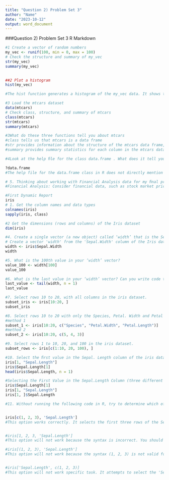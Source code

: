 ```yaml
---
title: "Question 2) Problem Set 3"
author: "Name"
date: "2023-10-12"
output: word_document
---
```

###Question 2) Problem Set 3 R Markdown
```r
#1 Create a vector of random numbers
my_vec <- runif(100, min = 0, max = 100)
# Check the structure and summary of my_vec
str(my_vec)
summary(my_vec)
   
```

```r
##2 Plot a histogram
hist(my_vec)

#The hist function generates a histogram of the my_vec data. It shows the distribution of #the random numbers in my_vec with bins for different ranges of values
```

```r
#3 Load the mtcars dataset
data(mtcars)
# Check class, structure, and summary of mtcars
class(mtcars)
str(mtcars)
summary(mtcars)

#3What do these three functions tell you about mtcars
#class tells us that mtcars is a data frame
#str provides information about the structure of the mtcars data frame, including the names and types of its columns.
#summary provides summary statistics for each column in the mtcars data frame.

#4Look at the help ﬁle for the class data.frame . What does it tell you about these objects?

?data.frame
#The help file for the data.frame class in R does not directly mention the class, str, or summary functions, but it provides information that is relevant to understanding how these functions can be applied to data frames.
```

```r
# 5. Thinking about working with Financial Analysis data for my ﬁnal project
#Financial Analysis: Consider financial data, such as stock market prices, economic #indicators, or company financial reports, to perform financial modeling, risk analysis, or #investment strategies.

```


```r
#First Dynamic Report
iris
# 1. Get the column names and data types
colnames(iris)
sapply(iris, class)
```

```r

#2 Get the dimensions (rows and columns) of the Iris dataset
dim(iris)
```




```r
#4. Create a single vector (a new object) called ‘width’ that is the Sepal. Width column of iris
# Create a vector 'width' from the 'Sepal.Width' column of the Iris dataset
width <- iris$Sepal.Width
width
```



```r

#5. What is the 100th value in your ‘width’ vector?
value_100 <- width[100]
value_100
```


```r
#6. What is the last value in your ‘width’ vector? Can you write code that returns this value even if you don’t know how long ‘width’ is?
last_value <- tail(width, n = 1)
last_value

```

```r
#7. Select rows 10 to 20, with all columns in the iris dataset.
subset_iris <- iris[10:20, ]
subset_iris
```

```r
#8. Select rows 10 to 20 with only the Species, Petal. Width and Petal length. Can you do this two different ways?
#method 1
subset_1 <- iris[10:20, c("Species", "Petal.Width", "Petal.Length")]
#method 2
subset_2 <- iris[10:20, c(5, 4, 3)]
```

```r
#9. Select rows 1 to 10, 20, and 100 in the iris dataset.
subset_rows <- iris[c(1:10, 20, 100), ]

```

```r
#10. Select the ﬁrst value in the Sepal. Length column of the iris dataset. Bonus - can you do this three different ways?
iris[1, "Sepal.Length"]
iris$Sepal.Length[1]
head(iris$Sepal.Length, n = 1)

#Selecting the First Value in the Sepal.Length Column (three different ways)
iris$Sepal.Length[1]
iris[1, "Sepal.Length"]
iris[1, ]$Sepal.Length
```




```r
#11. Without running the following code in R, try to determine which of the following will return the ﬁrst three rows of the Sepal.  Length column in the iris data. frame? For each of the answers that do not work, see if you explain why!


iris[c(1, 2, 3), 'Sepal.Length']
#This option works correctly. It selects the first three rows of the Sepal.Length column by specifying the row indices (1, 2, 3) and the column name ('Sepal.Length').


#iris[1, 2, 3, 'Sepal.Length']
#This option will not work because the syntax is incorrect. You should use a single set of square brackets for subsetting, not multiple sets of square brackets for individual rows or columns.

#iris[(1, 2, 3), 'Sepal.Length']
#This option will not work because the syntax (1, 2, 3) is not valid for selecting rows. You should use a vector of row indices inside square brackets.


#iris['Sepal.Length', c(1, 2, 3)] 
#This option will not work specific task. It attempts to select the 'Sepal.Length' row and the specified columns (1, 2, 3). To select rows, you should use square brackets for row indices.

```

